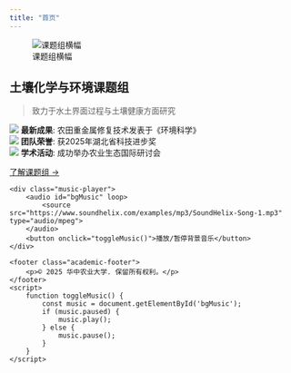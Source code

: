 ```yaml
---
title: "首页"
---
```


![课题组横幅](assets/images/banner.jpg){.banner}

<div class="jumbotron">
# 土壤化学与环境课题组
> 致力于水土界面过程与土壤健康方面研究

<div class="highlights">
  ![](assets/images/icon-paper.svg){.icon} **最新成果**: 农田重金属修复技术发表于《环境科学》  
  ![](assets/images/icon-award.svg){.icon} **团队荣誉**: 获2025年湖北省科技进步奖  
  ![](assets/images/icon-event.svg){.icon} **学术活动**: 成功举办农业生态国际研讨会  
</div>

[了解课题组 →](#about)
</div>

    <div class="music-player">
        <audio id="bgMusic" loop>
            <source src="https://www.soundhelix.com/examples/mp3/SoundHelix-Song-1.mp3" type="audio/mpeg">
        </audio>
        <button onclick="toggleMusic()">播放/暂停背景音乐</button>
    </div>

    <footer class="academic-footer">
        <p>© 2025 华中农业大学. 保留所有权利。</p>
    </footer>
    <script>
        function toggleMusic() {
            const music = document.getElementById('bgMusic');
            if (music.paused) {
                music.play();
            } else {
                music.pause();
            }
        }
    </script>
</body>
</html>

